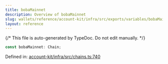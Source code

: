 ```yaml
---
title: bobaMainnet
description: Overview of bobaMainnet
slug: wallets/reference/account-kit/infra/src/exports/variables/bobaMainnet
layout: reference
---
```


{/* This file is auto-generated by TypeDoc. Do not edit manually. */}

```ts
const bobaMainnet: Chain;
```

Defined in: [account-kit/infra/src/chains.ts:740](https://github.com/alchemyplatform/aa-sdk/blob/9df5be8c23af4e472bcb503c17766b16da0ad87d/account-kit/infra/src/chains.ts#L740)
